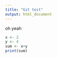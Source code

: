 ```yaml
---
title: "Git test"
output: html_document
---
```


oh yeah

```r
x <- 2
y <- 4
sum <- x+y
print(sum)
```

